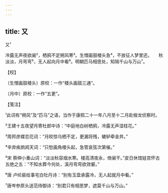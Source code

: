 ```yaml
---
---
---
```

title: 又
---



又¹





冷露无声夜欲阑²，栖鸦不定朔风寒³。生憎画鼓楼头急⁴，不放征人梦里还。　　秋淡淡，月弯弯⁵，无人起向月中看⁶。明朝匹马相思处，知隔千山与万山⁷。





【校】


〔生憎画鼓楼头〕原校：一作“楼头画鼓三通”。

〔月中〕原校：一作“五更”。





【笺注】


¹此词有“朔风”及“匹马”之语，当作于康熙二十一年八月至十二月赴梭龙侦察时。

²王建十五夜望月寄杜郎中诗：“中庭地白树栖鸦，冷露无声湿桂花。”

³周邦彦蝶恋花词：“月皎惊乌栖不定，更漏将残，辘轳牵金井。”

⁴辛弃疾鹧鸪天词：“只愁画角楼头起，急管哀弦次第催。”

⁵宋 蔡伸小重山词：“淡淡秋容烟水寒。楼高清夜永，倚阑干。”皮日休馆娃宫怀古五绝之五：“不知水葬今何处，溪月弯弯欲效颦。”

⁶唐 卢纶裴给事宅白牡丹诗：“别有玉盘承露冷，无人起就月中看。”

⁷唐岑参原头送范侍御诗：“别君只有相思梦，遮莫千山与万山。”